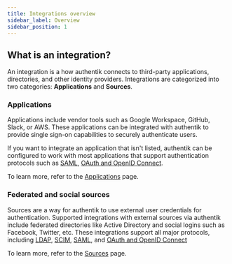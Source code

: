 ```yaml
---
title: Integrations overview
sidebar_label: Overview
sidebar_position: 1
---
```


## What is an integration?

An integration is a how authentik connects to third-party applications, directories, and other identity providers.
Integrations are categorized into two categories: **Applications** and **Sources**.

### Applications

Applications include vendor tools such as Google Workspace, GitHub, Slack, or AWS. These applications can be integrated with authentik to provide single sign-on capabilities to securely authenticate users.

If you want to integrate an application that isn't listed, authentik can be configured to work with most applications that support authentication protocols such as [SAML](/docs/add-secure-apps/providers/saml), [OAuth and OpenID Connect](/docs/add-secure-apps/providers/oauth2).

To learn more, refer to the [Applications](./applications.mdx) page.

### Federated and social sources

Sources are a way for authentik to use external user credentials for authentication. Supported integrations with external sources via authentik include federated directories like Active Directory and social logins such as Facebook, Twitter, etc. These integrations support all major protocols, including [LDAP](/docs/users-sources/sources/protocols/ldap/index.md), [SCIM](/docs/users-sources/sources/protocols/scim/index.md), [SAML](/docs/users-sources/sources/protocols/saml/index.md), and [OAuth and OpenID Connect](/docs/users-sources/sources/protocols/oauth/index.mdx)

To learn more, refer to the [Sources](/docs/users-sources/sources) page.

